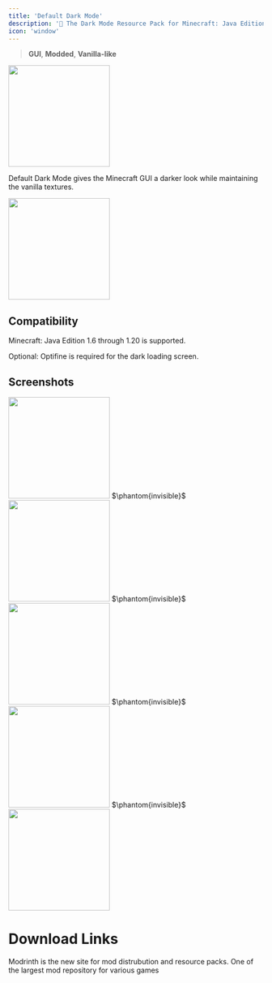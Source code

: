 ```yaml
---
title: 'Default Dark Mode'
description: '🌙 The Dark Mode Resource Pack for Minecraft: Java Edition'
icon: 'window'
---
```


> <Icon icon="window" iconType="regular" /> **GUI**, <Icon icon="square-plus" iconType="regular" /> **Modded**, <Icon icon="ice-cream" iconType="regular" /> **Vanilla-like**

<img height="200" noZoom src="/images/ddm-banner.png" />

Default Dark Mode gives the Minecraft GUI a darker look while maintaining the vanilla textures.

<a href="https://darkomizer.com/" target="_blank">
  <img height="200" noZoom src="/images/ddm-darkomizer.png" />
</a>

## Compatibility

Minecraft: Java Edition 1.6 through 1.20 is supported.

Optional: Optifine is required for the dark loading screen.

## Screenshots
<Frame>
<img height="200" noZoom src="/images/ddm-1.png" />
</Frame>
$\phantom{invisible}$
<Frame>
<img height="200" noZoom src="/images/ddm-2.png" />
</Frame>
$\phantom{invisible}$
<Frame>
<img height="200" noZoom src="/images/ddm-3.png" />
</Frame>
$\phantom{invisible}$
<Frame>
<img height="200" noZoom src="/images/ddm-4.png" />
</Frame>
$\phantom{invisible}$
<Frame>
<img height="200" noZoom src="/images/ddm-5.png" />
</Frame>

# Download Links

<CardGroup cols={2}>
  <Card 
    title="Modrinth Download Link"
    icon= "download"
    href="https://modrinth.com/resourcepack/default-dark-mode"
  >
    Modrinth is the new site for mod distrubution and resource packs.
  </Card>
  <Card
    title="Curseforge Download Link"
    icon="download"
    href="https://www.curseforge.com/minecraft/texture-packs/default-dark-mode"
  >
    One of the largest mod repository for various games
  </Card>
</CardGroup>